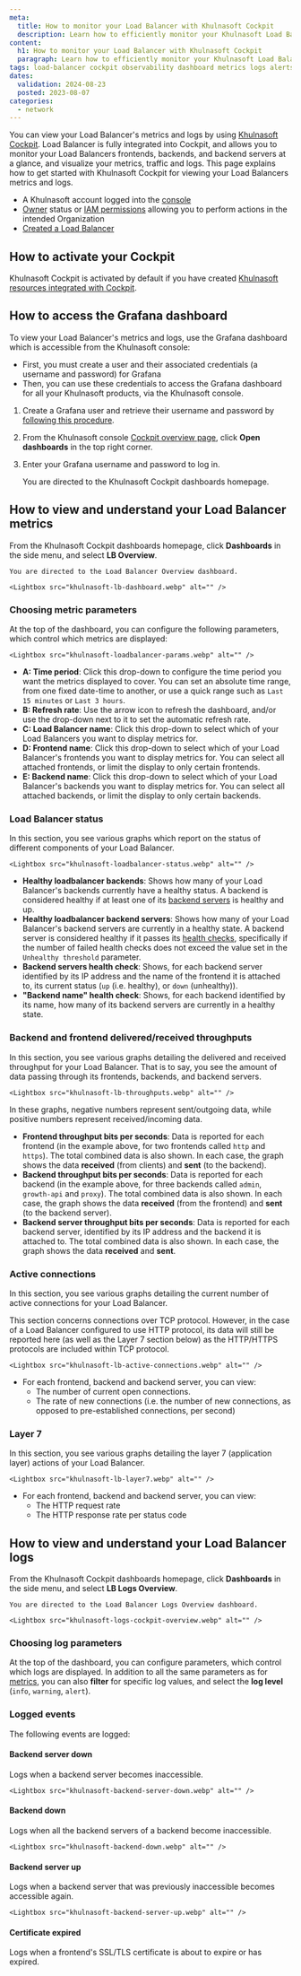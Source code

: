 ```yaml
---
meta:
  title: How to monitor your Load Balancer with Khulnasoft Cockpit 
  description: Learn how to efficiently monitor your Khulnasoft Load Balancer using the intuitive Cockpit dashboard. Enhance your network performance with this step-by-step guide. 
content:
  h1: How to monitor your Load Balancer with Khulnasoft Cockpit 
  paragraph: Learn how to efficiently monitor your Khulnasoft Load Balancer using the intuitive Cockpit dashboard. Enhance your network performance with this step-by-step guide.
tags: load-balancer cockpit observability dashboard metrics logs alerts 
dates:
  validation: 2024-08-23
  posted: 2023-08-07
categories:
  - network
---
```


You can view your Load Balancer's metrics and logs by using [Khulnasoft Cockpit](/observability/cockpit/quickstart/). Load Balancer is fully integrated into Cockpit, and allows you to monitor your Load Balancers frontends, backends, and backend servers at a glance, and visualize your metrics, traffic and logs. This page explains how to get started with Khulnasoft Cockpit for viewing your Load Balancers metrics and logs.

<Macro id="cockpit-update-dashboards" />

<Macro id="requirements" />

- A Khulnasoft account logged into the [console](https://console.khulnasoft.com)
- [Owner](/identity-and-access-management/iam/concepts/#owner) status or [IAM permissions](/identity-and-access-management/iam/concepts/#permission) allowing you to perform actions in the intended Organization
- [Created a Load Balancer](/network/load-balancer/how-to/create-load-balancer/)

## How to activate your Cockpit

Khulnasoft Cockpit is activated by default if you have created [Khulnasoft resources integrated with Cockpit](/observability/cockpit/reference-content/cockpit-limitations/#product-integration-into-cockpit).

## How to access the Grafana dashboard

To view your Load Balancer's metrics and logs, use the Grafana dashboard which is accessible from the Khulnasoft console:
  - First, you must create a user and their associated credentials (a username and password) for Grafana
  - Then, you can use these credentials to access the Grafana dashboard for all your Khulnasoft products, via the Khulnasoft console.

1. Create a Grafana user and retrieve their username and password by [following this procedure](/observability/cockpit/how-to/retrieve-grafana-credentials/).

2. From the Khulnasoft console [Cockpit overview page](https://console.khulnasoft.com/cockpit/overview), click **Open dashboards** in the top right corner.

3. Enter your Grafana username and password to log in.

    You are directed to the Khulnasoft Cockpit dashboards homepage.

## How to view and understand your Load Balancer metrics

From the Khulnasoft Cockpit dashboards homepage, click **Dashboards** in the side menu, and select **LB Overview**.

    You are directed to the Load Balancer Overview dashboard.

    <Lightbox src="khulnasoft-lb-dashboard.webp" alt="" />

### Choosing metric parameters

At the top of the dashboard, you can configure the following parameters, which control which metrics are displayed:

    <Lightbox src="khulnasoft-loadbalancer-params.webp" alt="" />

- **A: Time period**: Click this drop-down to configure the time period you want the metrics displayed to cover. You can set an absolute time range, from one fixed date-time to another, or use a quick range such as `Last 15 minutes` or `Last 3 hours`.
- **B: Refresh rate**: Use the arrow icon to refresh the dashboard, and/or use the drop-down next to it to set the automatic refresh rate.
- **C: Load Balancer name**: Click this drop-down to select which of your Load Balancers you want to display metrics for. 
- **D: Frontend name**: Click this drop-down to select which of your Load Balancer's frontends you want to display metrics for. You can select all attached frontends, or limit the display to only certain frontends.
- **E: Backend name**: Click this drop-down to select which of your Load Balancer's backends you want to display metrics for. You can select all attached backends, or limit the display to only certain backends.

### Load Balancer status

In this section, you see various graphs which report on the status of different components of your Load Balancer.

    <Lightbox src="khulnasoft-loadbalancer-status.webp" alt="" />

- **Healthy loadbalancer backends**: Shows how many of your Load Balancer's backends currently have a healthy status. A backend is considered healthy if at least one of its [backend servers](/network/load-balancer/concepts/#backend-servers) is healthy and up.
- **Healthy loadbalancer backend servers**: Shows how many of your Load Balancer's backend servers are currently in a healthy state. A backend server is considered healthy if it passes its [health checks](/network/load-balancer/concepts/#health-checks), specifically if the number of failed health checks does not exceed the value set in the `Unhealthy threshold` parameter.
- **Backend servers health check**: Shows, for each backend server identified by its IP address and the name of the frontend it is attached to, its current status (`up` (i.e. healthy), or `down` (unhealthy)).
- **"Backend name" health check**: Shows, for each backend identified by its name, how many of its backend servers are currently in a healthy state.

### Backend and frontend delivered/received throughputs

In this section, you see various graphs detailing the delivered and received throughput for your Load Balancer. That is to say, you see the amount of data passing through its frontends, backends, and backend servers.

    <Lightbox src="khulnasoft-lb-throughputs.webp" alt="" /> 

<Message type="tip">
In these graphs, negative numbers represent sent/outgoing data, while positive numbers represent received/incoming data.
</Message>

- **Frontend throughput bits per seconds**: Data is reported for each frontend (in the example above, for two frontends called `http` and `https`). The total combined data is also shown. In each case, the graph shows the data **received** (from clients) and **sent** (to the backend).
- **Backend throughput bits per seconds**: Data is reported for each backend (in the example above, for three backends called `admin`, `growth-api` and `proxy`). The total combined data is also shown. In each case, the graph shows the data **received** (from the frontend) and **sent** (to the backend server).
- **Backend server throughput bits per seconds**: Data is reported for each backend server, identified by its IP address and the backend it is attached to. The total combined data is also shown. In each case, the graph shows the data **received** and **sent**.

### Active connections

In this section, you see various graphs detailing the current number of active connections for your Load Balancer.

<Message type="note">
This section concerns connections over TCP protocol. However, in the case of a Load Balancer configured to use HTTP protocol, its data will still be reported here (as well as the Layer 7 section below) as the HTTP/HTTPS protocols are included within TCP protocol.
</Message>

    <Lightbox src="khulnasoft-lb-active-connections.webp" alt="" />

- For each frontend, backend and backend server, you can view:
  - The number of current open connections.
  - The rate of new connections (i.e. the number of new connections, as opposed to pre-established connections, per second)


### Layer 7

In this section, you see various graphs detailing the layer 7 (application layer) actions of your Load Balancer.

    <Lightbox src="khulnasoft-lb-layer7.webp" alt="" />

- For each frontend, backend and backend server, you can view:
  - The HTTP request rate
  - The HTTP response rate per status code

## How to view and understand your Load Balancer logs

From the Khulnasoft Cockpit dashboards homepage, click **Dashboards** in the side menu, and select **LB Logs Overview**.

    You are directed to the Load Balancer Logs Overview dashboard.

    <Lightbox src="khulnasoft-logs-cockpit-overview.webp" alt="" />

### Choosing log parameters

At the top of the dashboard, you can configure parameters, which control which logs are displayed. In addition to all the same parameters as for [metrics](#choosing-metric-parameters), you can also **filter** for specific log values, and select the **log level** (`info`, `warning`, `alert`).

### Logged events

The following events are logged:

#### Backend server down

Logs when a backend server becomes inaccessible.

    <Lightbox src="khulnasoft-backend-server-down.webp" alt="" />

#### Backend down

Logs when all the backend servers of a backend become inaccessible.

    <Lightbox src="khulnasoft-backend-down.webp" alt="" />

#### Backend server up

Logs when a backend server that was previously inaccessible becomes accessible again.

    <Lightbox src="khulnasoft-backend-server-up.webp" alt="" />

#### Certificate expired

Logs when a frontend's SSL/TLS certificate is about to expire or has expired.


